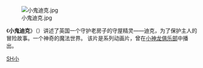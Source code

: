 {{Unreferenced|time=2012-11-20T00:24:42+00:00 }}
{{Expand|time=2012-11-20T00:24:42+00:00 }}
[[File:小鬼迪克.jpg|thumb]]

《'''小鬼迪克'''》（{{lang-ja|妖精ディック}}）讲述了英国一个守护老房子的守屋精灵——迪克，为了保护主人的冒险故事。一个神奇的魔法世界。
该片是系列动画片，曾在[[小神龙俱乐部|小神龙俱乐部]]中播出。

{{动漫小作品}}
[[Category:系列動畫作品|SH小]]